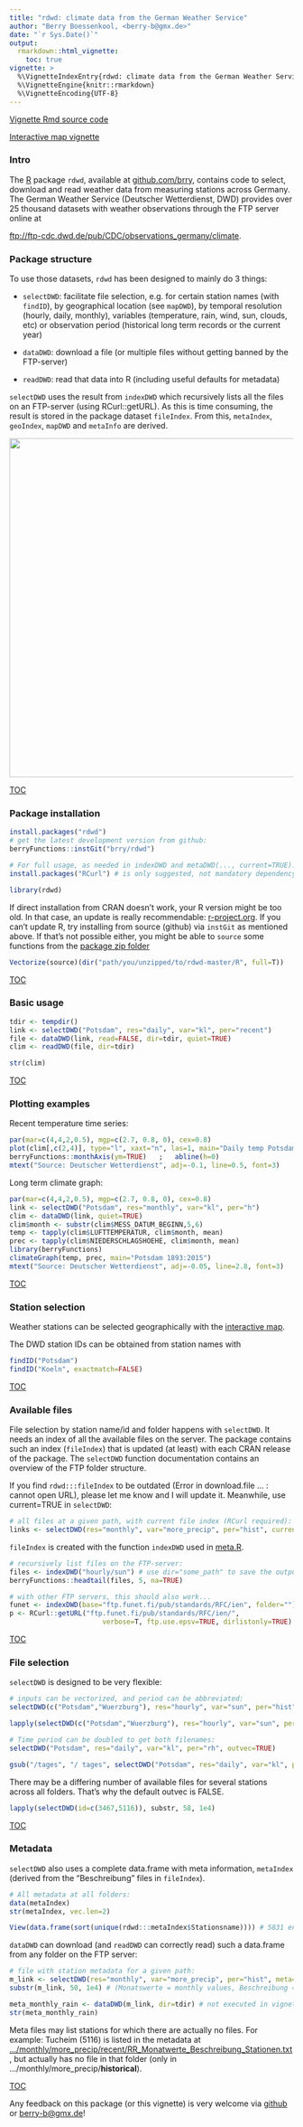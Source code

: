 ---
title: "rdwd: climate data from the German Weather Service"
author: "Berry Boessenkool, <berry-b@gmx.de>"
date: "`r Sys.Date()`"
output: 
  rmarkdown::html_vignette:
    toc: true
vignette: >
  %\VignetteIndexEntry{rdwd: climate data from the German Weather Service}
  %\VignetteEngine{knitr::rmarkdown}
  %\VignetteEncoding{UTF-8}
---

[Vignette Rmd source code](https://raw.githubusercontent.com/brry/rdwd/master/vignettes/rdwd.Rmd)

[Interactive map vignette](mapDWD.html)


### Intro

The [R](https://www.r-project.org/) package `rdwd`, available at [github.com/brry](https://github.com/brry/rdwd), 
contains code to select, download and read weather data from measuring stations across Germany. 
The German Weather Service (Deutscher Wetterdienst, DWD) provides 
over 25 thousand datasets with weather observations through the FTP server online at 

<ftp://ftp-cdc.dwd.de/pub/CDC/observations_germany/climate>.



### Package structure

To use those datasets, `rdwd` has been designed to mainly do 3 things:

* `selectDWD`: facilitate file selection, e.g. for certain station names (with `findID`), 
by geographical location (see `mapDWD`), by temporal resolution (hourly, daily, monthly), 
variables (temperature, rain, wind, sun, clouds, etc) or
observation period (historical long term records or the current year)

* `dataDWD`: download a file (or multiple files without getting banned by the FTP-server)

* `readDWD`: read that data into R (including useful defaults for metadata)

`selectDWD` uses the result from `indexDWD` which recursively lists all the files on an FTP-server (using RCurl::getURL).
As this is time consuming, the result is stored in the package dataset `fileIndex`.
From this, `metaIndex`, `geoIndex`, `mapDWD` and `metaInfo` are derived.

<img src="PackageSchematic.png" width="600">

[TOC](#top)



### Package installation

```{r install, eval=FALSE}
install.packages("rdwd")
# get the latest development version from github:
berryFunctions::instGit("brry/rdwd") 

# For full usage, as needed in indexDWD and metaDWD(..., current=TRUE):
install.packages("RCurl") # is only suggested, not mandatory dependency
```

```{r library}
library(rdwd)
```

If direct installation from CRAN doesn't work, your R version might be too old. 
In that case, an update is really recommendable: [r-project.org](https://www.r-project.org/). 
If you can't update R, try installing from source (github) via `instGit` as mentioned above. 
If that's not possible either, you might be able to `source` some functions from the 
[package zip folder](https://github.com/brry/rdwd/archive/master.zip)
```R
Vectorize(source)(dir("path/you/unzipped/to/rdwd-master/R", full=T))
```

[TOC](#top)


### Basic usage

```{r basics, eval=TRUE}
tdir <- tempdir()
link <- selectDWD("Potsdam", res="daily", var="kl", per="recent")
file <- dataDWD(link, read=FALSE, dir=tdir, quiet=TRUE)
clim <- readDWD(file, dir=tdir)

str(clim)
```
[TOC](#top)


### Plotting examples

Recent temperature time series:
```{r plot, eval=TRUE, fig.height=3, fig.width=7}
par(mar=c(4,4,2,0.5), mgp=c(2.7, 0.8, 0), cex=0.8)
plot(clim[,c(2,4)], type="l", xaxt="n", las=1, main="Daily temp Potsdam")
berryFunctions::monthAxis(ym=TRUE)   ;   abline(h=0)
mtext("Source: Deutscher Wetterdienst", adj=-0.1, line=0.5, font=3)
```

Long term climate graph:
```{r climgraph, eval=TRUE, fig.height=3, fig.width=7, echo=-1}
par(mar=c(4,4,2,0.5), mgp=c(2.7, 0.8, 0), cex=0.8)
link <- selectDWD("Potsdam", res="monthly", var="kl", per="h")
clim <- dataDWD(link, quiet=TRUE)
clim$month <- substr(clim$MESS_DATUM_BEGINN,5,6)
temp <- tapply(clim$LUFTTEMPERATUR, clim$month, mean)
prec <- tapply(clim$NIEDERSCHLAGSHOEHE, clim$month, mean)
library(berryFunctions)
climateGraph(temp, prec, main="Potsdam 1893:2015")
mtext("Source: Deutscher Wetterdienst", adj=-0.05, line=2.8, font=3)
```


[TOC](#top)


### Station selection

Weather stations can be selected geographically with the [interactive map](mapDWD.html).

The DWD station IDs can be obtained from station names with
```{r findID, eval=TRUE}
findID("Potsdam")
findID("Koeln", exactmatch=FALSE)
```

[TOC](#top)


### Available files

File selection by station name/id and folder happens with `selectDWD`.
It needs an index of all the available files on the server.
The package contains such an index (`fileIndex`) that is updated (at least) with each CRAN release of the package.
The `selectDWD` function documentation contains an overview of the FTP folder structure.

<!-- ```{r fileIndex, eval=TRUE} -->
<!-- head(rdwd:::fileIndex) # 28'798 rows in Jan 2017 (with some almost duplicate files) -->
<!-- ``` -->
If you find `rdwd:::fileIndex` to be outdated (Error in download.file ... : cannot open URL),
please let me know and I will update it. Meanwhile, use current=TRUE in `selectDWD`:

```{r files, eval=FALSE}
# all files at a given path, with current file index (RCurl required):
links <- selectDWD(res="monthly", var="more_precip", per="hist", current=TRUE)
```

`fileIndex` is created with the function `indexDWD` used in 
[meta.R](https://github.com/brry/rdwd/blob/master/R/meta.R#L205).

```{r listfiles, eval=FALSE}
# recursively list files on the FTP-server:
files <- indexDWD("hourly/sun") # use dir="some_path" to save the output elsewhere
berryFunctions::headtail(files, 5, na=TRUE)

# with other FTP servers, this should also work...
funet <- indexDWD(base="ftp.funet.fi/pub/standards/RFC/ien", folder="")
p <- RCurl::getURL("ftp.funet.fi/pub/standards/RFC/ien/",
                       verbose=T, ftp.use.epsv=TRUE, dirlistonly=TRUE)
```

[TOC](#top)


### File selection

`selectDWD` is designed to be very flexible:

```{r select1, eval=FALSE, echo=TRUE}
# inputs can be vectorized, and period can be abbreviated:
selectDWD(c("Potsdam","Wuerzburg"), res="hourly", var="sun", per="hist")
```

```{r select2, eval=TRUE, echo=FALSE}
lapply(selectDWD(c("Potsdam","Wuerzburg"), res="hourly", var="sun", per="hist"), function(x) gsub("ical/", "ical/ ", x))
```

```{r select3, eval=FALSE, echo=TRUE}
# Time period can be doubled to get both filenames:
selectDWD("Potsdam", res="daily", var="kl", per="rh", outvec=TRUE)
```

```{r select4, eval=TRUE, echo=FALSE}
gsub("/tages", "/ tages", selectDWD("Potsdam", res="daily", var="kl", per="rh", outvec=TRUE))
```

There may be a differing number of available files for several stations across all folders.
That's why the default outvec is FALSE.

```{r select5, eval=TRUE}
lapply(selectDWD(id=c(3467,5116)), substr, 58, 1e4)
```

[TOC](#top)


### Metadata

`selectDWD` also uses a complete data.frame with meta information, `metaIndex` 
(derived from the "Beschreibung" files in `fileIndex`).
```{r meta23, eval=TRUE}
# All metadata at all folders:
data(metaIndex)
str(metaIndex, vec.len=2)
```
```{r metaView, eval=FALSE}
View(data.frame(sort(unique(rdwd:::metaIndex$Stationsname)))) # 5831 entries
```

`dataDWD` can download (and `readDWD` can correctly read) such a data.frame from any folder on the FTP server:
```{r meta1, eval=TRUE}
# file with station metadata for a given path:
m_link <- selectDWD(res="monthly", var="more_precip", per="hist", meta=TRUE)
substr(m_link, 50, 1e4) # (Monatswerte = monthly values, Beschreibung = description)
```
```{r meta2, eval=FALSE}
meta_monthly_rain <- dataDWD(m_link, dir=tdir) # not executed in vignette creation
str(meta_monthly_rain)
```

Meta files may list stations for which there are actually no files.
For example: Tucheim (5116) is listed in the metadata at
[.../monthly/more_precip/recent/RR_Monatwerte_Beschreibung_Stationen.txt](ftp://ftp-cdc.dwd.de/pub/CDC/observations_germany/climate/monthly/more_precip/recent/RR_Monatwerte_Beschreibung_Stationen.txt),
but actually has no file in that folder (only in .../monthly/more_precip/__historical__).

[TOC](#top)

Any feedback on this package (or this vignette) is very welcome via [github](https://github.com/brry/rdwd) or <berry-b@gmx.de>!
